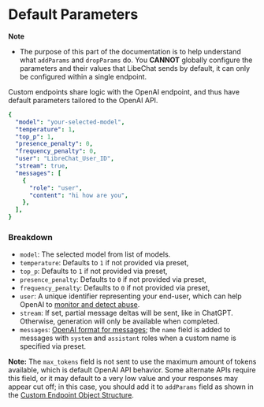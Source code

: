 # Default Parameters
**Note** 
- The purpose of this part of the documentation is to help understand what `addParams` and `dropParams` do. You **CANNOT** globally configure the parameters and their values that LibeChat sends by default, it can only be configured within a single endpoint.

Custom endpoints share logic with the OpenAI endpoint, and thus have default parameters tailored to the OpenAI API.

```yaml filename="Default Parameters"
{
  "model": "your-selected-model",
  "temperature": 1,
  "top_p": 1,
  "presence_penalty": 0,
  "frequency_penalty": 0,
  "user": "LibreChat_User_ID",
  "stream": true,
  "messages": [
    {
      "role": "user",
      "content": "hi how are you",
    },
  ],
}
```

### Breakdown
- `model`: The selected model from list of models.
- `temperature`: Defaults to `1` if not provided via preset,
- `top_p`: Defaults to `1` if not provided via preset,
- `presence_penalty`: Defaults to `0` if not provided via preset,
- `frequency_penalty`: Defaults to `0` if not provided via preset,
- `user`: A unique identifier representing your end-user, which can help OpenAI to [monitor and detect abuse](https://platform.openai.com/docs/api-reference/chat/create#chat-create-user).
- `stream`: If set, partial message deltas will be sent, like in ChatGPT. Otherwise, generation will only be available when completed.
- `messages`: [OpenAI format for messages](https://platform.openai.com/docs/api-reference/chat/create#chat-create-messages); the `name` field is added to messages with `system` and `assistant` roles when a custom name is specified via preset.

**Note:** The `max_tokens` field is not sent to use the maximum amount of tokens available, which is default OpenAI API behavior. Some alternate APIs require this field, or it may default to a very low value and your responses may appear cut off; in this case, you should add it to `addParams` field as shown in the [Custom Endpoint Object Structure](/docs/configuration/librechat_yaml/object_structure/custom_endpoint).
